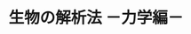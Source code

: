 ﻿---
title: "生物の解析法 －力学編－"
category: "生命理工学院"
vol: 37
interviewee: "猪飼 篤 "
url: ""
tags: ["分子","生物","高分子","生体","原子"]
pdf: "37-1.pdf"
career: ""
preface: "生体高分子を原子間力顕微鏡を用いて力学的に解析している。試料に外力を加え、その形状の変化や力学的な特性を観察する。"
---

